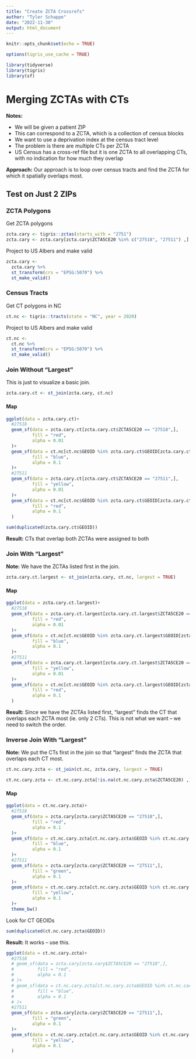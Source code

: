 ```yaml
---
title: "Create ZCTA Crossrefs"
author: "Tyler Schappe"
date: "2022-11-30"
output: html_document
---
```


```r
knitr::opts_chunk$set(echo = TRUE)

options(tigris_use_cache = TRUE)
```

```r
library(tidyverse)
library(tigris)
library(sf)
```

# Merging ZCTAs with CTs

**Notes:**

  - We will be given a patient ZIP
  - This can correspond to a ZCTA, which is a collection of census blocks
  - We want to use a deprivation index at the census tract level
  - The problem is there are multiple CTs per ZCTA
  - US Census has a cross-ref file but it is one ZCTA to all overlapping CTs, with no indication for how much they overlap

**Approach:** Our approach is to loop over census tracts and find the ZCTA for which it spatially overlaps most. 

## Test on Just 2 ZIPs

### ZCTA Polygons

Get ZCTA polygons
```r
zcta.cary <- tigris::zctas(starts_with = "2751")
zcta.cary <- zcta.cary[zcta.cary$ZCTA5CE20 %in% c("27518", "27511") ,]
```

Project to US Albers and make valid
```r
zcta.cary <-
  zcta.cary %>%
  st_transform(crs = "EPSG:5070") %>%
  st_make_valid()
```

### Census Tracts

Get CT polygons in NC
```r
ct.nc <- tigris::tracts(state = "NC", year = 2020)
```

Project to US Albers and make valid
```r
ct.nc <- 
  ct.nc %>%
  st_transform(crs = "EPSG:5070") %>%
  st_make_valid()
```


### Join Without "Largest"

This is just to visualize a basic join.

```r
zcta.cary.ct <- st_join(zcta.cary, ct.nc)
```

#### Map

```r
ggplot(data = zcta.cary.ct)+
  #27518
  geom_sf(data = zcta.cary.ct[zcta.cary.ct$ZCTA5CE20 == "27518",],
          fill = "red",
          alpha = 0.01
  )+
  geom_sf(data = ct.nc[ct.nc$GEOID %in% zcta.cary.ct$GEOID[zcta.cary.ct$ZCTA5CE20 == "27518"] ,],
          fill = "blue",
          alpha = 0.1
  )+
  #27511
  geom_sf(data = zcta.cary.ct[zcta.cary.ct$ZCTA5CE20 == "27511",],
          fill = "yellow",
          alpha = 0.01
  )+
  geom_sf(data = ct.nc[ct.nc$GEOID %in% zcta.cary.ct$GEOID[zcta.cary.ct$ZCTA5CE20 == "27511"] ,],
          fill = "red",
          alpha = 0.1
  )
```

```r
sum(duplicated(zcta.cary.ct$GEOID))
```

**Result:** CTs that overlap both ZCTAs were assigned to both

### Join With "Largest"

**Note:** We have the ZCTAs listed first in the join.

```r
zcta.cary.ct.largest <- st_join(zcta.cary, ct.nc, largest = TRUE)
```

#### Map

```r
ggplot(data = zcta.cary.ct.largest)+
  #27518
  geom_sf(data = zcta.cary.ct.largest[zcta.cary.ct.largest$ZCTA5CE20 == "27518",],
          fill = "red",
          alpha = 0.01
  )+
  geom_sf(data = ct.nc[ct.nc$GEOID %in% zcta.cary.ct.largest$GEOID[zcta.cary.ct.largest$ZCTA5CE20 == "27518"] ,],
          fill = "blue",
          alpha = 0.1
  )+
  #27511
  geom_sf(data = zcta.cary.ct.largest[zcta.cary.ct.largest$ZCTA5CE20 == "27511",],
          fill = "yellow",
          alpha = 0.01
  )+
  geom_sf(data = ct.nc[ct.nc$GEOID %in% zcta.cary.ct.largest$GEOID[zcta.cary.ct.largest$ZCTA5CE20 == "27511"] ,],
          fill = "red",
          alpha = 0.1
  )
```

**Result:** Since we have the ZCTAs listed first, "largest" finds the CT that overlaps each ZCTA most (ie. only 2 CTs). This is not what we want -- we need to switch the order.



### Inverse Join With "Largest"

**Note:** We put the CTs first in the join so that "largest" finds the ZCTA that overlaps each CT most.

```r
ct.nc.cary.zcta <- st_join(ct.nc, zcta.cary, largest = TRUE)

ct.nc.cary.zcta <- ct.nc.cary.zcta[!is.na(ct.nc.cary.zcta$ZCTA5CE20) ,]
```

#### Map

```r
ggplot(data = ct.nc.cary.zcta)+
  #27518
  geom_sf(data = zcta.cary[zcta.cary$ZCTA5CE20 == "27518",],
          fill = "red",
          alpha = 0.1
  )+
  geom_sf(data = ct.nc.cary.zcta[ct.nc.cary.zcta$GEOID %in% ct.nc.cary.zcta$GEOID[ct.nc.cary.zcta$ZCTA5CE20 == "27518"] ,],
          fill = "blue",
          alpha = 0.1
  )+
  #27511
  geom_sf(data = zcta.cary[zcta.cary$ZCTA5CE20 == "27511",],
          fill = "green",
          alpha = 0.1
  )+
  geom_sf(data = ct.nc.cary.zcta[ct.nc.cary.zcta$GEOID %in% ct.nc.cary.zcta$GEOID[ct.nc.cary.zcta$ZCTA5CE20 == "27511"] ,],
          fill = "yellow",
          alpha = 0.1
  )+
  theme_bw()
```

Look for CT GEOIDs
```r
sum(duplicated(ct.nc.cary.zcta$GEOID))
```

**Result:** It works -- use this.

```r
ggplot(data = ct.nc.cary.zcta)+
  #27518
  # geom_sf(data = zcta.cary[zcta.cary$ZCTA5CE20 == "27518",],
  #         fill = "red",
  #         alpha = 0.1
  # )+
  # geom_sf(data = ct.nc.cary.zcta[ct.nc.cary.zcta$GEOID %in% ct.nc.cary.zcta$GEOID[ct.nc.cary.zcta$ZCTA5CE20 == "27518"] ,],
  #         fill = "blue",
  #         alpha = 0.1
  # )+
  #27511
  geom_sf(data = zcta.cary[zcta.cary$ZCTA5CE20 == "27511",],
          fill = "green",
          alpha = 0.1
  )+
  geom_sf(data = ct.nc.cary.zcta[ct.nc.cary.zcta$GEOID %in% ct.nc.cary.zcta$GEOID[ct.nc.cary.zcta$ZCTA5CE20 == "27511"] ,],
          fill = "yellow",
          alpha = 0.1
  )
```

